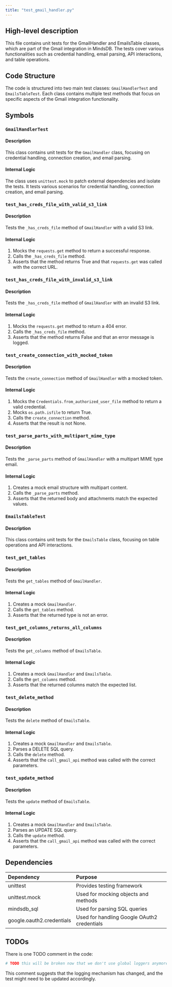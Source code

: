 ```yaml
---
title: "test_gmail_handler.py"
---
```


## High-level description
This file contains unit tests for the GmailHandler and EmailsTable classes, which are part of the Gmail integration in MindsDB. The tests cover various functionalities such as credential handling, email parsing, API interactions, and table operations.

## Code Structure
The code is structured into two main test classes: `GmailHandlerTest` and `EmailsTableTest`. Each class contains multiple test methods that focus on specific aspects of the Gmail integration functionality.

## Symbols

### `GmailHandlerTest`
#### Description
This class contains unit tests for the `GmailHandler` class, focusing on credential handling, connection creation, and email parsing.

#### Internal Logic
The class uses `unittest.mock` to patch external dependencies and isolate the tests. It tests various scenarios for credential handling, connection creation, and email parsing.

### `test_has_creds_file_with_valid_s3_link`
#### Description
Tests the `_has_creds_file` method of `GmailHandler` with a valid S3 link.

#### Internal Logic
1. Mocks the `requests.get` method to return a successful response.
2. Calls the `_has_creds_file` method.
3. Asserts that the method returns True and that `requests.get` was called with the correct URL.

### `test_has_creds_file_with_invalid_s3_link`
#### Description
Tests the `_has_creds_file` method of `GmailHandler` with an invalid S3 link.

#### Internal Logic
1. Mocks the `requests.get` method to return a 404 error.
2. Calls the `_has_creds_file` method.
3. Asserts that the method returns False and that an error message is logged.

### `test_create_connection_with_mocked_token`
#### Description
Tests the `create_connection` method of `GmailHandler` with a mocked token.

#### Internal Logic
1. Mocks the `Credentials.from_authorized_user_file` method to return a valid credential.
2. Mocks `os.path.isfile` to return True.
3. Calls the `create_connection` method.
4. Asserts that the result is not None.

### `test_parse_parts_with_multipart_mime_type`
#### Description
Tests the `_parse_parts` method of `GmailHandler` with a multipart MIME type email.

#### Internal Logic
1. Creates a mock email structure with multipart content.
2. Calls the `_parse_parts` method.
3. Asserts that the returned body and attachments match the expected values.

### `EmailsTableTest`
#### Description
This class contains unit tests for the `EmailsTable` class, focusing on table operations and API interactions.

### `test_get_tables`
#### Description
Tests the `get_tables` method of `GmailHandler`.

#### Internal Logic
1. Creates a mock `GmailHandler`.
2. Calls the `get_tables` method.
3. Asserts that the returned type is not an error.

### `test_get_columns_returns_all_columns`
#### Description
Tests the `get_columns` method of `EmailsTable`.

#### Internal Logic
1. Creates a mock `GmailHandler` and `EmailsTable`.
2. Calls the `get_columns` method.
3. Asserts that the returned columns match the expected list.

### `test_delete_method`
#### Description
Tests the `delete` method of `EmailsTable`.

#### Internal Logic
1. Creates a mock `GmailHandler` and `EmailsTable`.
2. Parses a DELETE SQL query.
3. Calls the `delete` method.
4. Asserts that the `call_gmail_api` method was called with the correct parameters.

### `test_update_method`
#### Description
Tests the `update` method of `EmailsTable`.

#### Internal Logic
1. Creates a mock `GmailHandler` and `EmailsTable`.
2. Parses an UPDATE SQL query.
3. Calls the `update` method.
4. Asserts that the `call_gmail_api` method was called with the correct parameters.

## Dependencies
| Dependency | Purpose |
|:-----------|:--------|
| unittest | Provides testing framework |
| unittest.mock | Used for mocking objects and methods |
| mindsdb_sql | Used for parsing SQL queries |
| google.oauth2.credentials | Used for handling Google OAuth2 credentials |

## TODOs
There is one TODO comment in the code:
```python
# TODO this will be broken now that we don't use global loggers anymore
```
This comment suggests that the logging mechanism has changed, and the test might need to be updated accordingly.